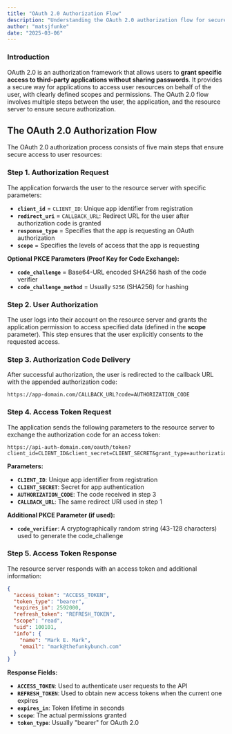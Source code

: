 ```yaml
---
title: "OAuth 2.0 Authorization Flow"
description: "Understanding the OAuth 2.0 authorization flow for secure third-party access"
author: "matsjfunke"
date: "2025-03-06"
---
```


### Introduction

OAuth 2.0 is an authorization framework that allows users to **grant specific access to third-party applications without sharing passwords**. It provides a secure way for applications to access user resources on behalf of the user, with clearly defined scopes and permissions. The OAuth 2.0 flow involves multiple steps between the user, the application, and the resource server to ensure secure authorization.

## The OAuth 2.0 Authorization Flow

The OAuth 2.0 authorization process consists of five main steps that ensure secure access to user resources:

### Step 1. Authorization Request

The application forwards the user to the resource server with specific parameters:

- **`client_id`** = `CLIENT_ID`: Unique app identifier from registration
- **`redirect_uri`** = `CALLBACK_URL`: Redirect URL for the user after authorization code is granted
- **`response_type`** = Specifies that the app is requesting an OAuth authorization
- **`scope`** = Specifies the levels of access that the app is requesting

**Optional PKCE Parameters (Proof Key for Code Exchange):**

- **`code_challenge`** = Base64-URL encoded SHA256 hash of the code verifier
- **`code_challenge_method`** = Usually `S256` (SHA256) for hashing

### Step 2. User Authorization

The user logs into their account on the resource server and grants the application permission to access specified data (defined in the **scope** parameter). This step ensures that the user explicitly consents to the requested access.

### Step 3. Authorization Code Delivery

After successful authorization, the user is redirected to the callback URL with the appended authorization code:

```
https://app-domain.com/CALLBACK_URL?code=AUTHORIZATION_CODE
```

### Step 4. Access Token Request

The application sends the following parameters to the resource server to exchange the authorization code for an access token:

```
https://api-auth-domain.com/oauth/token?client_id=CLIENT_ID&client_secret=CLIENT_SECRET&grant_type=authorization_code&code=AUTHORIZATION_CODE&redirect_uri=CALLBACK_URL
```

**Parameters:**

- **`CLIENT_ID`**: Unique app identifier from registration
- **`CLIENT_SECRET`**: Secret for app authentication
- **`AUTHORIZATION_CODE`**: The code received in step 3
- **`CALLBACK_URL`**: The same redirect URI used in step 1

**Additional PKCE Parameter (if used):**

- **`code_verifier`**: A cryptographically random string (43-128 characters) used to generate the code_challenge

### Step 5. Access Token Response

The resource server responds with an access token and additional information:

```json
{
  "access_token": "ACCESS_TOKEN",
  "token_type": "bearer",
  "expires_in": 2592000,
  "refresh_token": "REFRESH_TOKEN",
  "scope": "read",
  "uid": 100101,
  "info": {
    "name": "Mark E. Mark",
    "email": "mark@thefunkybunch.com"
  }
}
```

**Response Fields:**

- **`ACCESS_TOKEN`**: Used to authenticate user requests to the API
- **`REFRESH_TOKEN`**: Used to obtain new access tokens when the current one expires
- **`expires_in`**: Token lifetime in seconds
- **`scope`**: The actual permissions granted
- **`token_type`**: Usually "bearer" for OAuth 2.0
